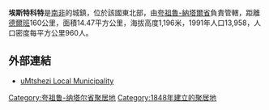 '''埃斯特科特'''是[[南非|南非]]的城鎮，位於該國東北部，由[[夸祖魯-納塔爾省|夸祖魯-納塔爾省]]負責管轄，距離[[德爾班|德爾班]]160公里，面積14.47平方公里，海拔高度1,196米，1991年人口13,958，人口密度每平方公里960人。

==外部連結==
*[http://www.umtshezi.co.za/ uMtshezi Local Municipality] {{Wayback|url=http://www.umtshezi.co.za/ |date=20191222181126 }}

{{SouthAfrica-geo-stub}}
[[Category:夸祖鲁-纳塔尔省聚居地|Category:夸祖鲁-纳塔尔省聚居地]]
[[Category:1848年建立的聚居地|Category:1848年建立的聚居地]]